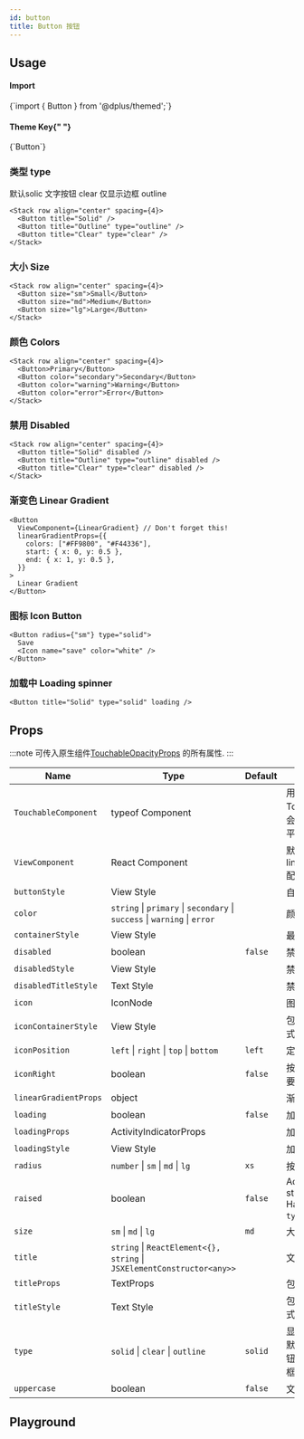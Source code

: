 ```yaml
---
id: button
title: Button 按钮
---
```



<IconsStyle />


## Usage

<div class="row inline-flex-center">
  <div class="col col--3">
    <h4>Import</h4>
  </div>
  <div class="col col--9">
    <CodeBlock>{`import { Button } from '@dplus/themed';`}</CodeBlock>
  </div>
  <div class="col col--3">
    <h4>
      Theme Key{" "}
      <a href="../customizing#using-themeprovider">
        <BiInfoCircle />
      </a>
    </h4>
  </div>
  <div class="col col--9">
    <CodeBlock>{`Button`}</CodeBlock>
  </div>
</div>

### 类型 type

默认solic
文字按钮 clear
仅显示边框 outline

```tsx live
<Stack row align="center" spacing={4}>
  <Button title="Solid" />
  <Button title="Outline" type="outline" />
  <Button title="Clear" type="clear" />
</Stack>
```

### 大小 Size


```tsx live
<Stack row align="center" spacing={4}>
  <Button size="sm">Small</Button>
  <Button size="md">Medium</Button>
  <Button size="lg">Large</Button>
</Stack>
```

### 颜色 Colors

```tsx live
<Stack row align="center" spacing={4}>
  <Button>Primary</Button>
  <Button color="secondary">Secondary</Button>
  <Button color="warning">Warning</Button>
  <Button color="error">Error</Button>
</Stack>
```

### 禁用 Disabled

```tsx live
<Stack row align="center" spacing={4}>
  <Button title="Solid" disabled />
  <Button title="Outline" type="outline" disabled />
  <Button title="Clear" type="clear" disabled />
</Stack>
```

### 渐变色 Linear Gradient

```tsx live
<Button
  ViewComponent={LinearGradient} // Don't forget this!
  linearGradientProps={{
    colors: ["#FF9800", "#F44336"],
    start: { x: 0, y: 0.5 },
    end: { x: 1, y: 0.5 },
  }}
>
  Linear Gradient
</Button>
```

### 图标 Icon Button


```tsx live
<Button radius={"sm"} type="solid">
  Save
  <Icon name="save" color="white" />
</Button>
```

### 加载中 Loading spinner

```tsx live
<Button title="Solid" type="solid" loading />
```

<Usage />

## Props

:::note
可传入原生组件[TouchableOpacityProps](https://reactnative.dev/docs/touchableopacity#props) 的所有属性.
:::

<div class='table-responsive'>

| Name                  | Type                                                                      | Default | Description                                                            |
| --------------------- | ------------------------------------------------------------------------- | ------- | ---------------------------------------------------------------------- |
| `TouchableComponent`  | typeof Component                                                          |         | 用户交互组件 默认 TouchableOpacity，会根据 ios android 平台调整        |
| `ViewComponent`       | React Component                                                           |         | 默认值 View 与 linearGradientProps 配合使用                            |
| `buttonStyle`         | View Style                                                                |         | 自定义按钮样式                                                         |
| `color`               | `string` \| `primary` \| `secondary` \| `success` \| `warning` \| `error` |         | 颜色                                                                   |
| `containerStyle`      | View Style                                                                |         | 最外层 View 样式                                                       |
| `disabled`            | boolean                                                                   | `false` | 禁用                                                                   |
| `disabledStyle`       | View Style                                                                |         | 禁用样式                                                               |
| `disabledTitleStyle`  | Text Style                                                                |         | 禁用文字样式                                                           |
| `icon`                | IconNode                                                                  |         | 图标                                                                   |
| `iconContainerStyle`  | View Style                                                                |         | 包裹图标的 View 样式                                                   |
| `iconPosition`        | `left` \| `right` \| `top` \| `bottom`                                    | `left`  | 定义图标显示位置                                                       |
| `iconRight`           | boolean                                                                   | `false` | 按钮显示在右边，需要配合 icon 属性使用                                 |
| `linearGradientProps` | object                                                                    |         | 渐进样式 详情 [用法](#linear-gradient).                                |
| `loading`             | boolean                                                                   | `false` | 加载提示                                                               |
| `loadingProps`        | ActivityIndicatorProps                                                    |         | 加载 View 属性                                                         |
| `loadingStyle`        | View Style                                                                |         | 加载 View 样式                                                         |
| `radius`              | `number` \| `sm` \| `md` \| `lg`                                          | `xs`    | 按钮 radius                                                            |
| `raised`              | boolean                                                                   | `false` | Add raised button styling (optional). Has no effect if `type="clear"`. |
| `size`                | `sm` \| `md` \| `lg`                                                      | `md`    | 大小                                                                   |
| `title`               | `string` \| `ReactElement<{}, string` \| `JSXElementConstructor<any>>`    |         | 文字                                                                   |
| `titleProps`          | TextProps                                                                 |         | 包裹文字 Text 属性                                                     |
| `titleStyle`          | Text Style                                                                |         | 包裹文字组件 Text 样式                                                 |
| `type`                | `solid` \| `clear` \| `outline`                                           | `solid` | 显示按钮类型 solid 默认值 clear 文字按钮 outline 仅显示边框            |
| `uppercase`           | boolean                                                                   | `false` | 文字大写                                                               |

</div>

## Playground

<Play />
